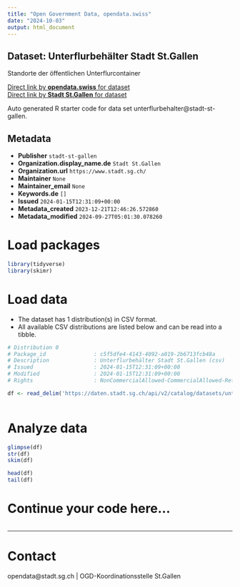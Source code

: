 ```yaml
---
title: "Open Government Data, opendata.swiss"
date: "2024-10-03"
output: html_document
---
```


## Dataset: Unterflurbehälter Stadt St.Gallen

Standorte der öffentlichen Unterflurcontainer

[Direct link by **opendata.swiss** for dataset](https://opendata.swiss/de/dataset/unterflurbehalter)<br>
[Direct link by **Stadt St.Gallen** for dataset](https://daten.stadt.sg.ch/explore/dataset/unterflurbehalter/)

Auto generated R starter code for data set unterflurbehalter@stadt-st-gallen.

## Metadata

- **Publisher** `stadt-st-gallen`
- **Organization.display_name.de** `Stadt St.Gallen`
- **Organization.url** `https://www.stadt.sg.ch/`
- **Maintainer** `None`
- **Maintainer_email** `None`
- **Keywords.de** `[]`
- **Issued** `2024-01-15T12:31:09+00:00`
- **Metadata_created** `2023-12-21T12:46:26.572860`
- **Metadata_modified** `2024-09-27T05:01:30.078260`


# Load packages

```r

library(tidyverse)
library(skimr)

```

# Load data

-   The dataset has 1 distribution(s) in CSV format.
-   All available CSV distributions are listed below and can be read into a tibble.

```r

# Distribution 0
# Package_id               : c5f5dfe4-4143-4092-a019-2b6713fcb48a
# Description              : Unterflurbehälter Stadt St.Gallen (csv)
# Issued                   : 2024-01-15T12:31:09+00:00
# Modified                 : 2024-01-15T12:31:09+00:00
# Rights                   : NonCommercialAllowed-CommercialAllowed-ReferenceRequired

df <- read_delim('https://daten.stadt.sg.ch/api/v2/catalog/datasets/unterflurbehalter/exports/csv?use_labels=true')



```

# Analyze data

```r

glimpse(df)
str(df)
skim(df)

head(df)
tail(df)

```

# Continue your code here...

```r

```

------------------------------------------------------------------------

# Contact

opendata@stadt.sg.ch | OGD-Koordinationsstelle St.Gallen
